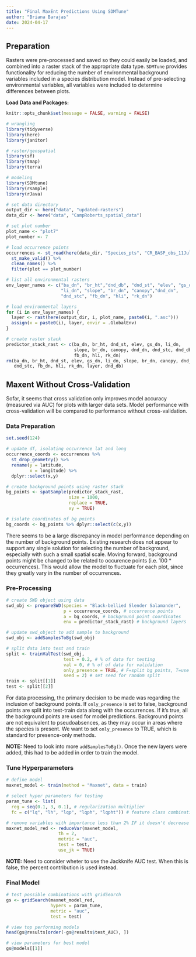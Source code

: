 ```yaml
---
title: "Final MaxEnt Predictions Using SDMTune"
author: "Briana Barajas"
date: 2024-04-17
---
```


## Preparation

Rasters were pre-processed and saved so they could easily be loaded, and combined into a raster stack of the appropriate data type. `SDMTune` provides functionality for reducing the number of environmental background variables included in a species distribution model. Instead of pre-selecting environmental variables, all variables were included to determine differences between plots.

__Load Data and Packages:__
```r
knitr::opts_chunk$set(message = FALSE, warning = FALSE)
```

```r
# wrangling
library(tidyverse)
library(here)
library(janitor)

# raster/geospatial
library(sf)
library(tmap)
library(terra)

# modeling
library(SDMtune)
library(rsample)
library(rJava)

# set data directory
output_dir <- here("data", "updated-rasters")
data_dir <- here("data", "CampRoberts_spatial_data")

# set plot number
plot_name <- "plot7"
plot_number <- 7
```

```r
# load occurrence points
occurrences <- st_read(here(data_dir, "Species_pts", "CR_BASP_obs_11Jul22.shp")) %>% 
  st_make_valid() %>% 
  clean_names() %>% 
  filter(plot == plot_number)

# list all environmental rasters
env_layer_names <- c("ba_dn", "br_ht","dnd_db", "dnd_st", "elev", "gs_dn", 
                     "li_dn", "slope", "br_dn", "canopy","dnd_dn", 
                     "dnd_stc", "fb_dn", "hli", "rk_dn")

# load environmental layers
for (i in env_layer_names) {
  layer <- rast(here(output_dir, i, plot_name, paste0(i, ".asc")))
  assign(x = paste0(i), layer, envir = .GlobalEnv)
}

# create raster stack
predictor_stack_rast <- c(ba_dn, br_ht, dnd_st, elev, gs_dn, li_dn,
                          slope, br_dn, canopy, dnd_dn, dnd_stc, dnd_db,
                          fb_dn, hli, rk_dn)
rm(ba_dn, br_ht, dnd_st, elev, gs_dn, li_dn, slope, br_dn, canopy, dnd_dn, 
   dnd_stc, fb_dn, hli, rk_dn, layer, dnd_db)
```


## Maxent Without Cross-Validation
Sofar, it seems that cross validation only improves model accuracy (measured via AUC) for plots with larger data sets. Model performance with cross-validation will be compared to performance without cross-validation.

### Data Preparation
```r
set.seed(124)

# update df, isolating occurrence lat and long
occurrence_coords <- occurrences %>% 
  st_drop_geometry() %>% 
  rename(y = latitude,
         x = longitude) %>% 
  dplyr::select(x,y)

# create background points using raster stack
bg_points <- spatSample(predictor_stack_rast,
                        size = 1000,
                        replace = TRUE,
                        xy = TRUE)

# isolate coordinates of bg points
bg_coords <- bg_points %>% dplyr::select(c(x,y))

```
There seems to be a large discrepancy in model performance depending on the number of background points. Existing research does not appear to support any single solution for selecting the number of background, especially with such a small spatial scale. Moving forward, background points might be changed to be related to occurence points (i.e. 100 * occurrences). This would allow the model to fluctuate for each plot, since they greatly vary in the number of occurrences. 

### Pre-Processing
```r
# create SWD object using data
swd_obj <- prepareSWD(species = "Black-bellied Slender Salamander",
                      p = occurrence_coords, # occurrence points
                      a = bg_coords, # background point coordinates
                      env = predictor_stack_rast) # background layers

# update swd_object to add sample to background
swd_obj <- addSamplesToBg(swd_obj)

# split data into test and train
split <- trainValTest(swd_obj, 
                      test = 0.2, # % of data for testing
                      val = 0, # % of of data for validation
                      only_presence = TRUE, # F=split bg points, T=use all bg points
                      seed = 2) # set seed for random split
train <- split[[1]]
test <- split[[2]]

```
For data processing, the primary decision to be made was regarding the inclusion of background points. If `only_presence` is set to false, background points are split into test-train data along with the occurrences. If it's true, all the background points are used for model predictions. Background points are not equivalent to pseudoabsences, as they may occur in areas where the species is present. We want to set `only_presence` to TRUE, which is standard for presence-only methods.

__NOTE:__ Need to look into more `addSamplesToBg()`. Once the new layers were added, this had to be added in order to train the model.

### Tune Hyperparameters
```r
# define model
maxnet_model <- train(method = "Maxnet", data = train)

# select hyper parameters for testing
param_tune <- list(
  reg = seq(0.1, 3, 0.1), # regularization multiplier
  fc = c("lq", "lh", "lqp", "lqph", "lqpht")) # feature class combination

# remove variables with importance less than 2% IF it doesn't decrease model performance
maxnet_model_red <- reduceVar(maxnet_model,
                    th = 2,
                    metric = "auc",
                    test = test,
                    use_jk = TRUE)
```

__NOTE:__ Need to consider wheter to use the Jackknife AUC test. When this is false, the percent contribution is used instead.

### Final Model
```r
# test possible combinations with gridSearch
gs <- gridSearch(maxnet_model_red, 
                 hypers = param_tune, 
                 metric = "auc", 
                 test = test)

# view top performing models
head(gs@results[order(-gs@results$test_AUC), ])  

# view parameters for best model
gs@models[[1]]
```

